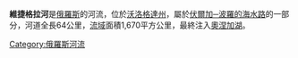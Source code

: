 '''維捷格拉河'''是[[俄羅斯|俄羅斯]]的河流，位於[[沃洛格達州|沃洛格達州]]，屬於[[伏爾加─波羅的海水路|伏爾加─波羅的海水路]]的一部分，河道全長64公里，[[流域|流域]]面積1,670平方公里，最終注入[[奧涅加湖|奧涅加湖]]。

[[Category:俄羅斯河流|Category:俄羅斯河流]]

{{俄羅斯地理小作品}}